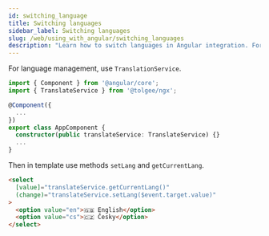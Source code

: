 ```yaml
---
id: switching_language
title: Switching languages
sidebar_label: Switching languages
slug: /web/using_with_angular/switching_languages
description: "Learn how to switch languages in Angular integration. For language management, use TranslationService. Then in template use methods setLang and getCurrentLang"
---
```


For language management, use `TranslationService`.

```ts title="language.component.ts"
import { Component } from '@angular/core';
import { TranslateService } from '@tolgee/ngx';

@Component({
  ...
})
export class AppComponent {
  constructor(public translateService: TranslateService) {}
  ...
}
```

Then in template use methods `setLang` and `getCurrentLang`.

```html title="language.component.html"
<select
  [value]="translateService.getCurrentLang()"
  (change)="translateService.setLang($event.target.value)"
>
  <option value="en">🇬🇧 English</option>
  <option value="cs">🇨🇿 Česky</option>
</select>
```